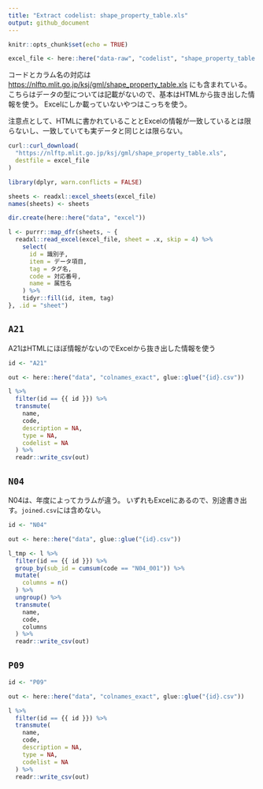 ```yaml
---
title: "Extract codelist: shape_property_table.xls"
output: github_document
---
```


```r
knitr::opts_chunk$set(echo = TRUE)

excel_file <- here::here("data-raw", "codelist", "shape_property_table.xls")
```

コードとカラム名の対応は <https://nlftp.mlit.go.jp/ksj/gml/shape_property_table.xls> にも含まれている。
こちらはデータの型については記載がないので、基本はHTMLから抜き出した情報を使う。
Excelにしか載っていないやつはこっちを使う。

注意点として、HTMLに書かれていることとExcelの情報が一致しているとは限らないし、一致していても実データと同じとは限らない。


```r
curl::curl_download(
  "https://nlftp.mlit.go.jp/ksj/gml/shape_property_table.xls",
  destfile = excel_file
)
```


```r
library(dplyr, warn.conflicts = FALSE)

sheets <- readxl::excel_sheets(excel_file)
names(sheets) <- sheets

dir.create(here::here("data", "excel"))

l <- purrr::map_dfr(sheets, ~ {
  readxl::read_excel(excel_file, sheet = .x, skip = 4) %>% 
    select(
      id = 識別子,
      item = データ項目,
      tag = タグ名,
      code = 対応番号,
      name = 属性名
    ) %>% 
    tidyr::fill(id, item, tag)
}, .id = "sheet")
```

## `A21`

A21はHTMLにほぼ情報がないのでExcelから抜き出した情報を使う

```r
id <- "A21"

out <- here::here("data", "colnames_exact", glue::glue("{id}.csv"))

l %>% 
  filter(id == {{ id }}) %>% 
  transmute(
    name,
    code,
    description = NA,
    type = NA,
    codelist = NA
  ) %>% 
  readr::write_csv(out)
```

## `N04`

N04は、年度によってカラムが違う。
いずれもExcelにあるので、別途書き出す。`joined.csv`には含めない。

```r
id <- "N04"

out <- here::here("data", glue::glue("{id}.csv"))

l_tmp <- l %>%
  filter(id == {{ id }}) %>% 
  group_by(sub_id = cumsum(code == "N04_001")) %>% 
  mutate(
    columns = n()
  ) %>% 
  ungroup() %>% 
  transmute(
    name,
    code,
    columns
  ) %>% 
  readr::write_csv(out)
```

## `P09`

```r
id <- "P09"

out <- here::here("data", "colnames_exact", glue::glue("{id}.csv"))

l %>% 
  filter(id == {{ id }}) %>% 
  transmute(
    name,
    code,
    description = NA,
    type = NA,
    codelist = NA
  ) %>% 
  readr::write_csv(out)
```

